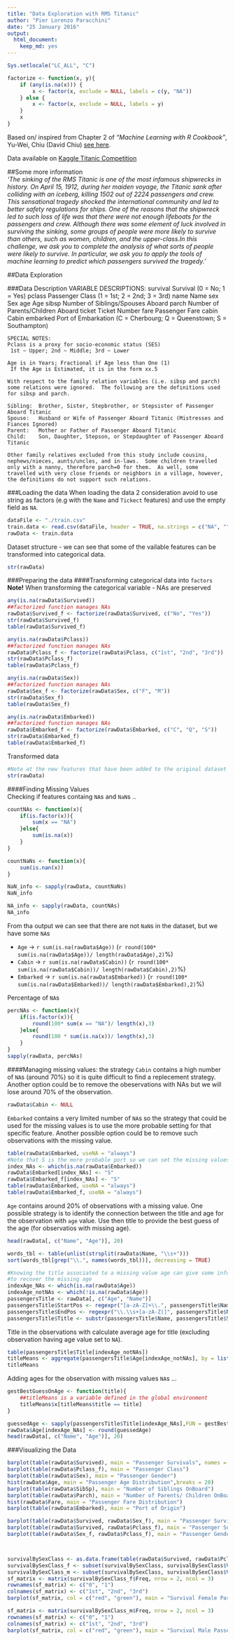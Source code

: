 ```yaml
---
title: "Data Exploration with RMS Titanic"
author: "Pier Lorenzo Paracchini"
date: "25 January 2016"
output: 
  html_document: 
    keep_md: yes
---
```


```r
Sys.setlocale("LC_ALL", "C")
```

```r
factorize <- function(x, y){
    if (any(is.na(x))) {
        x <- factor(x, exclude = NULL, labels = c(y, "NA"))
    } else {
        x <- factor(x, exclude = NULL, labels = y)
    }
    x
}
```

Based on/ inspired from Chapter 2 of _"Machine Learning with R Cookbook"_, Yu-Wei, Chiu (David Chiu) [see here](https://www.packtpub.com/big-data-and-business-intelligence/machine-learning-r-cookbook).

Data available on [Kaggle Titanic Competition](https://www.kaggle.com/c/titanic)  

##Some more information  
_'The sinking of the RMS Titanic is one of the most infamous shipwrecks in history.  On April 15, 1912, during her maiden voyage, the Titanic sank after colliding with an iceberg, killing 1502 out of 2224 passengers and crew. This sensational tragedy shocked the international community and led to better safety regulations for ships. One of the reasons that the shipwreck led to such loss of life was that there were not enough lifeboats for the passengers and crew. Although there was some element of luck involved in surviving the sinking, some groups of people were more likely to survive than others, such as women, children, and the upper-class.In this challenge, we ask you to complete the analysis of what sorts of people were likely to survive. In particular, we ask you to apply the tools of machine learning to predict which passengers survived the tragedy.'_

##Data Exploration

###Data Description
    VARIABLE DESCRIPTIONS:
    survival        Survival
                    (0 = No; 1 = Yes)
    pclass          Passenger Class
                    (1 = 1st; 2 = 2nd; 3 = 3rd)
    name            Name
    sex             Sex
    age             Age
    sibsp           Number of Siblings/Spouses Aboard
    parch           Number of Parents/Children Aboard
    ticket          Ticket Number
    fare            Passenger Fare
    cabin           Cabin
    embarked        Port of Embarkation
                    (C = Cherbourg; Q = Queenstown; S = Southampton)
    
    SPECIAL NOTES:
    Pclass is a proxy for socio-economic status (SES)
     1st ~ Upper; 2nd ~ Middle; 3rd ~ Lower
    
    Age is in Years; Fractional if Age less than One (1)
     If the Age is Estimated, it is in the form xx.5
    
    With respect to the family relation variables (i.e. sibsp and parch)
    some relations were ignored.  The following are the definitions used
    for sibsp and parch.
    
    Sibling:  Brother, Sister, Stepbrother, or Stepsister of Passenger Aboard Titanic
    Spouse:   Husband or Wife of Passenger Aboard Titanic (Mistresses and Fiances Ignored)
    Parent:   Mother or Father of Passenger Aboard Titanic
    Child:    Son, Daughter, Stepson, or Stepdaughter of Passenger Aboard Titanic
    
    Other family relatives excluded from this study include cousins,
    nephews/nieces, aunts/uncles, and in-laws.  Some children travelled
    only with a nanny, therefore parch=0 for them.  As well, some
    travelled with very close friends or neighbors in a village, however,
    the definitions do not support such relations.

###Loading the data
When loading the data 2 consideration avoid to use string as factors (e.g with the `Name` and `Tickect` features) and use the empty field as `NA`.
```r
dataFile <- "./train.csv"
train.data <- read.csv(dataFile, header = TRUE, na.strings = c("NA", ""), stringsAsFactors = FALSE)
rawData <- train.data
```

Dataset structure - we can see that some of the vailable features can be transformed into categorical data.
```r
str(rawData)
```

###Preparing the data
####Transforming categorical data into `factors`  
__Note!__ When transforming the categorical variable - NAs are preserved  
```r
any(is.na(rawData$Survived))
##factorized function manages NAs
rawData$Survived_f <- factorize(rawData$Survived, c("No", "Yes"))
str(rawData$Survived_f)
table(rawData$Survived_f)
```

```r
any(is.na(rawData$Pclass))
##factorized function manages NAs
rawData$Pclass_f <- factorize(rawData$Pclass, c("1st", "2nd", "3rd"))
str(rawData$Pclass_f)
table(rawData$Pclass_f)
```

```r
any(is.na(rawData$Sex))
##factorized function manages NAs
rawData$Sex_f <- factorize(rawData$Sex, c("F", "M"))
str(rawData$Sex_f)
table(rawData$Sex_f)
```

```r
any(is.na(rawData$Embarked))
##factorized function manages NAs
rawData$Embarked_f <- factorize(rawData$Embarked, c("C", "Q", "S"))
str(rawData$Embarked_f)
table(rawData$Embarked_f)
```

Transformed data
```r
#Note at the new features that have been added to the original dataset
str(rawData)
```

####Finding Missing Values  
Checking if features containg `NA`s and `NaN`s ..

```r
countNAs <- function(x){
    if(is.factor(x)){
        sum(x == "NA")
    }else{
        sum(is.na(x))    
    }
}

countNaNs <- function(x){
    sum(is.nan(x))
}

NaN_info <- sapply(rawData, countNaNs)
NaN_info

NA_info <- sapply(rawData, countNAs)
NA_info
```

From tha output we can see that there are not `NaN`s in the dataset, but we have some `NA`s  

- `Age` -> `r sum(is.na(rawData$Age))` (`r round(100* sum(is.na(rawData$Age))/ length(rawData$Age),2)`%)
- `Cabin` -> `r sum(is.na(rawData$Cabin))` (`r round(100* sum(is.na(rawData$Cabin))/ length(rawData$Cabin),2)`%)
- `Embarked` -> `r sum(is.na(rawData$Embarked))` (`r round(100* sum(is.na(rawData$Embarked))/ length(rawData$Embarked),2)`%)

Percentage of `NA`s
```r
percNAs <- function(x){
    if(is.factor(x)){
        round(100* sum(x == "NA")/ length(x),3)
    }else{
        round(100 * sum(is.na(x))/ length(x),3)
    }
}
sapply(rawData, percNAs)
```

####Managing missing values: the strategy
`Cabin` contains a high number of `NA`s (around 70%) so it is quite difficult to find a replecement strategy. Another option could be to remove the obeservations with NAs but we will lose around 70% of the observation.

```r
rawData$Cabin <- NULL
```

`Embarked` contains a very limited number of `NA`s so the strategy that could be used for the missing values is to use the more probable setting for that specific feature. Another possible option could be to remove such observations with the missing value.

```r
table(rawData$Embarked, useNA = "always")
#Note that S is the more probable port so we can set the missing values to S
index_NAs <- which(is.na(rawData$Embarked))
rawData$Embarked[index_NAs] <- "S"
rawData$Embarked_f[index_NAs] <- "S"
table(rawData$Embarked, useNA = "always")
table(rawData$Embarked_f, useNA = "always")
```

`Age` contains around 20% of observations with a missing value.
One possible strategy is to identify the connection between the title and age for the observation with `age` value. Use then title to provide the best guess of the age (for observatios with missing age).

```r
head(rawData[, c("Name", "Age")], 20)
```

```r
words_tbl <- table(unlist(strsplit(rawData$Name, "\\s+")))
sort(words_tbl[grep("\\.", names(words_tbl))], decreasing = TRUE)

#Knowing the title associated to a missing value age can give some informtion oh how
#to recover the missing age
indexAge_NAs <- which(is.na(rawData$Age))
indexAge_notNAs <- which(!is.na(rawData$Age))
passengersTitle <- rawData[, c("Age", "Name")]
passengersTitle$StartPos <- regexpr("[a-zA-Z]+\\.", passengersTitle$Name)
passengersTitle$EndPos <- regexpr("\\.\\s+[a-zA-Z(]", passengersTitle$Name)
passengersTitle$Title <- substr(passengersTitle$Name, passengersTitle$StartPos, passengersTitle$EndPos)
```
Title in the observations with calculate average age for title (excluding observation having age value set to `NA`).
```r
table(passengersTitle$Title[indexAge_notNAs])
titleMeans <- aggregate(passengersTitle$Age[indexAge_notNAs], by = list(title = passengersTitle$Title[indexAge_notNAs]), mean)
titleMeans
```
Adding ages for the observation with missing values `NA`s ...
```r
gestBestGuessOnAge <- function(title){
    ##titleMeans is a variable defined in the global environment
    titleMeans$x[titleMeans$title == title]
}

guessedAge <- sapply(passengersTitle$Title[indexAge_NAs],FUN = gestBestGuessOnAge)
rawData$Age[indexAge_NAs] <- round(guessedAge)
head(rawData[, c("Name", "Age")], 20)
```
###Visualizing the Data

```R
barplot(table(rawData$Survived), main = "Passenger Survivals", names = c("Died", "Survived"))
barplot(table(rawData$Pclass_f), main = "Passenger Class")
barplot(table(rawData$Sex), main = "Passenger Gender")
hist(rawData$Age, main = "Passenger Age Distribution",breaks = 20)
barplot(table(rawData$SibSp), main = "Number of Siblings OnBoard")
barplot(table(rawData$Parch), main = "Number of Parents/ Children OnBoard")
hist(rawData$Fare, main = "Passenger Fare Distribution")
barplot(table(rawData$Embarked), main = "Port of Origin")
```

```r
barplot(table(rawData$Survived, rawData$Sex_f), main = "Passenger Survival by Gender", col = c("red", "green"), legend = c("Died", "Survived"))
barplot(table(rawData$Survived, rawData$Pclass_f), main = "Passenger Survival by Class", col = c("red", "green"), legend = c("Died", "Survived"))
barplot(table(rawData$Sex_f, rawData$Pclass_f), main = "Passenger Gender by Class", col = c("pink", "blue"), legend = c("Female", "Male"))



survivalBySexClass <- as.data.frame(table(rawData$Survived, rawData$Pclass_f, rawData$Sex_f))
survivalBySexClass_f <- subset(survivalBySexClass, survivalBySexClass$Var3 == "F")
survivalBySexClass_m <- subset(survivalBySexClass, survivalBySexClass$Var3 == "M")
sf_matrix <- matrix(survivalBySexClass_f$Freq, nrow = 2, ncol = 3)
rownames(sf_matrix) <- c("0", "1")
colnames(sf_matrix) <- c("1st", "2nd", "3rd")
barplot(sf_matrix, col = c("red", "green"), main = "Survival Female Passenger By Class", legend = c("Died", "Survived"))

sf_matrix <- matrix(survivalBySexClass_m$Freq, nrow = 2, ncol = 3)
rownames(sf_matrix) <- c("0", "1")
colnames(sf_matrix) <- c("1st", "2nd", "3rd")
barplot(sf_matrix, col = c("red", "green"), main = "Survival Male Passenger By Class", legend = c("Died", "Survived"))
```